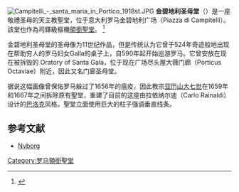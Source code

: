 {{Coord|41.893127|12.479498|display=title}}
[[File:Campitelli_-_santa_maria_in_Portico_1918st.JPG|thumb]]
'''金碧地利圣母堂'''（{{lang-it|Santa Maria in Campitelli}}）是一座敬禮圣母的天主教聖堂，位于意大利罗马金碧地利广场（Piazza di Campitelli）。該堂也作為司鐸級樞機[[領銜聖堂|領銜聖堂]]。 <ref>{{cite web|title=Santa Maria del Popolo (Cardinal Titular Church)|url=http://www.catholic-hierarchy.org/diocese/d1m25.html|publisher=Catholic-hierarchy.org|accessdate=2012-09-18|archive-date=2012-09-24|archive-url=https://web.archive.org/web/20120924043741/http://catholic-hierarchy.org/diocese/d1m25.html|dead-url=no}}</ref>

金碧地利圣母堂的圣母像为11世纪作品，但是传统认为它曾于524年奇迹般地出现在帮助穷人的罗马妇女Galla的桌子上，自590年起开始巡游罗马。它曾安放在现在被拆毁的 Oratory of Santa Gala，位于现在广场尽头屋大薇门廊（Porticus Octaviae）附近，因此又名门廊圣母堂。

据说这幅画像曾保佑罗马躲过了1656年的瘟疫，因此教宗[[亚历山大七世|亚历山大七世]]在1659年和1667年之间拆除原有聖堂，重建了目前的这座由拉依纳尔迪（Carlo Rainaldi）设计的[[巴洛克|巴洛克]]风格。聖堂立面使用巨大的柱子强调垂直线条。

==参考文献==
*[http://romanchurches.wikia.com/wiki/Santa_Maria_in_Campitelli Nyborg] {{Wayback|url=http://romanchurches.wikia.com/wiki/Santa_Maria_in_Campitelli |date=20110722001914 }}
<references />

{{Authority control}}
{{DEFAULTSORT:Santa Maria In Campitelli}}
[[Category:罗马領銜聖堂|Category:罗马領銜聖堂]]
{{罗马地标}}